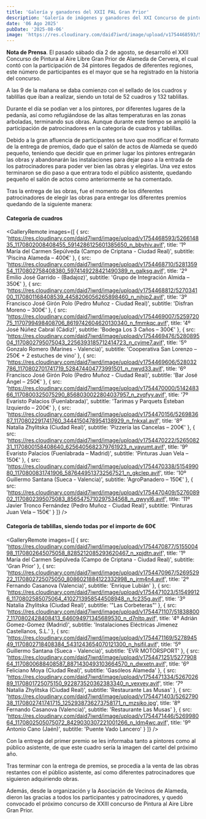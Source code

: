 ```yaml
---
title: 'Galería y ganadores del XXII PAL Gran Prior'
description: 'Galería de imágenes y ganadores del XXI Concurso de pintura al aire libre Gran Prior'
date: '06 Ago 2025'
pubDate: '2025-08-06'
image: 'https://res.cloudinary.com/daid7iwrd/image/upload/v1754468593/526614835_1170802008408455_5914286125601385650_n_bbyhiv.avif'
---
```



**Nota de Prensa**. El pasado sábado día 2 de agosto, se desarrolló el XXII Concurso de Pintura al Aire Libre Gran Prior de Alameda de Cervera, el cual contó con la participación de 34 pintores llegados de diferentes regiones, este número de participantes es el mayor que se ha registrado en la historia del concurso.  

A las 9 de la mañana se daba comienzo con el sellado de los cuadros y tablillas que iban a realizar, siendo un total de 52 cuadros y 132 tablillas.

Durante el día se podían ver a los pintores, por diferentes lugares de la pedanía, así como refugiándose de las altas temperaturas en las zonas arboladas, terminando sus obras. Aunque durante este tiempo se amplió la participación de patrocinadores en la categoría de cuadros y tablillas.

Debido a la gran afluencia de participantes se tuvo que modificar el formato de la entrega de premios, dado que el salón de actos de Alameda se quedó pequeño, teniendo que decidir que en primer lugar los pintores entregarán las obras y abandonarán las instalaciones para dejar paso a la entrada de los patrocinadores para poder ver bien las obras y elegirlas. Una vez estos terminaron se dio paso a que entrara todo el público asistente, quedando pequeño el salón de actos como anteriormente se ha comentado.

Tras la entrega de las obras, fue el momento de los diferentes patrocinadores de elegir las obras para entregar los diferentes premios quedando de la siguiente manera:

<h4 class='text-lg font-medium'>Categoría de cuadros</h4>

<GalleryRemote
	images={[
		{
			src: 'https://res.cloudinary.com/daid7iwrd/image/upload/v1754468593/526614835_1170802008408455_5914286125601385650_n_bbyhiv.avif',
			title: '1º María del Carmen Sepúlveda (Campo de Criptana - Ciudad Real)',
			subtitle: 'Piscina Alameda – 400€'
		},
		{
			src: 'https://res.cloudinary.com/daid7iwrd/image/upload/v1754468710/528135954_1170802758408380_5974149228421490389_n_galksg.avif',
			title: '2º Emilio José Garrido - (Badajoz)',
			subtitle: 'Grupo de Integración Almida – 350€'
		},
		{
			src: 'https://res.cloudinary.com/daid7iwrd/image/upload/v1754468812/527034100_1170801168408539_4458206056265898460_n_njhjp2.avif',
			title: '3º Francisco José Girón Polo (Pedro Muñoz - Ciudad Real)',
			subtitle: 'Disfran Moreno – 300€'
		},
		{
			src: 'https://res.cloudinary.com/daid7iwrd/image/upload/v1754469007/525972075_1170799498408706_8619742604620130340_n_fmmkqc.avif',
			title: '4º José Núñez Cabral (Cádiz)',
			subtitle: 'Bodega Los 3 Caños – 300€'
		},
		{
			src: 'https://res.cloudinary.com/daid7iwrd/image/upload/v1754469476/528089504_1170802795075043_2256393185712414723_n_cyime7.avif',
			title: '5º Gonzalo Romero (Marines - Valencia)',
			subtitle: 'Cooperativa San Lorenzo – 250€ + 2 estuches de vino'
		},
		{
			src: 'https://res.cloudinary.com/daid7iwrd/image/upload/v1754469606/528032786_1170802701741719_528474404773991501_n_nwyd33.avif',
			title: '6º Francisco José Girón Polo (Pedro Muñoz - Ciudad Real)',
			subtitle: 'Bar José Ángel – 250€'
		},
		{
			src: 'https://res.cloudinary.com/daid7iwrd/image/upload/v1754470000/514248366_1170800325075290_8568030022804037957_n_zvqfyy.avif',
			title: '7º Evaristo Palacios (Fuenlabrada)',
			subtitle: 'Tarimas y Parquets Esteban Izquierdo – 200€'
		},
		{
			src: 'https://res.cloudinary.com/daid7iwrd/image/upload/v1754470156/526983687_1170802291741760_3444150478954138929_n_fnkxal.avif',
			title: '8º Natalia Zhylitska (Ciudad Real)',
			subtitle: 'Pizzería las Cancelas – 200€'
		},
		{
			src: 'https://res.cloudinary.com/daid7iwrd/image/upload/v1754470222/526508231_1170800158408640_6256405682379761923_n_yayumt.avif',
			title: '9º Evaristo Palacios (Fuenlabrada – Madrid)',
			subtitle: 'Pinturas Juan Vela – 150€'
		},
		{
			src: 'https://res.cloudinary.com/daid7iwrd/image/upload/v1754470338/515499080_1170800831741906_5876449513732567521_n_gkclep.avif',
			title: '10º Guillermo Santana (Sueca - Valencia)',
			subtitle: 'AgroPanadero – 150€'
		},
		{
			src: 'https://res.cloudinary.com/daid7iwrd/image/upload/v1754470409/527608902_1170802395075083_8565475710297534568_n_qwyyl6.avif',
			title: '11º Javier Tronco Fernández (Pedro Muñoz - Ciudad Real)',
			subtitle: 'Pinturas Juan Vela – 150€'
		}
	]}
/>

<h4 class='text-lg font-medium'>Categoría de tablillas, siendo todas por el importe de 60€</h4>

<GalleryRemote
	images={[
		{
			src: 'https://res.cloudinary.com/daid7iwrd/image/upload/v1754470877/515500498_1170802645075058_8285212085293620467_n_xpjdtn.avif',
			title: '1º María del Carmen Sepúlveda (Campo de Criptana - Ciudad Real)',
			subtitle: 'Gran Prior'
		},
		{
			src: 'https://res.cloudinary.com/daid7iwrd/image/upload/v1754470967/526952922_1170802725075050_8086021884122332998_n_jrm4n4.avif',
			title: '2º Fernando Casanova (Valencia)',
			subtitle: 'Enrique Lubián'
		},
		{
			src: 'https://res.cloudinary.com/daid7iwrd/image/upload/v1754471023/515499126_1170802585075064_4102713958544508948_n_fc235g.avif',
			title: '3º Natalia Zhylitska (Ciudad Real)',
			subtitle: '"Las Corbeteras"'
		},
		{
			src: 'https://res.cloudinary.com/daid7iwrd/image/upload/v1754471107/518388007_1170802428408413_646094971345689530_n_d7nltp.avif',
			title: '4º Adrián Gomez-Gomez (Madrid)',
			subtitle: 'Instalaciones Eléctricas Jimenez Castellanos, S.L.'
		},
		{
			src: 'https://res.cloudinary.com/daid7iwrd/image/upload/v1754471169/527894549_1170802718408384_5431243654070121300_n_hsifil.avif',
			title: '5º Guillermo Santana (Sueca - Valencia)',
			subtitle: 'EVR MOTORSPORT'
		},
		{
			src: 'https://res.cloudinary.com/daid7iwrd/image/upload/v1754471251/527790864_1170800688408587_8871430493103664570_n_dwxetn.avif',
			title: '6º Feliciano Moya (Ciudad Real)',
			subtitle: 'Gasóleos Alameda'
		},
		{
			src: 'https://res.cloudinary.com/daid7iwrd/image/upload/v1754471334/526702689_1170801725075150_922873520362383340_n_vexvey.avif',
			title: '7º Natalia Zhylitska (Ciudad Real)',
			subtitle: 'Restaurante Las Musas'
		},
		{
			src: 'https://res.cloudinary.com/daid7iwrd/image/upload/v1754471403/526279038_1170802741741715_1252938736273758171_n_mzsjko.jpg',
			title: '8º Fernando Casanova (Valencia)',
			subtitle: 'Restaurante Las Musas'
		},
		{
			src: 'https://res.cloudinary.com/daid7iwrd/image/upload/v1754471446/526998064_1170802505075072_8429030307221001266_n_ldm4wc.avif',
			title: '9º Antonio Cano (Jaén)',
			subtitle: 'Puente Vado Lancero'
		}
	]}
/>

Con la entrega del primer premio se les informaba tanto a pintores como al público asistente, de que este cuadro sería la imagen del cartel del próximo año.

Tras terminar con la entrega de premios, se procedía a la venta de las obras restantes con el público asistente, así como diferentes patrocinadores que siguieron adquiriendo obras.

Además, desde la organización y la Asociación de Vecinos de Alameda, dieron las gracias a todos los participantes y patrocinadores, y quedó convocado el próximo concurso de XXIII concurso de Pintura al Aire Libre Gran Prior.

<Gallery folder='pal-2025' />

